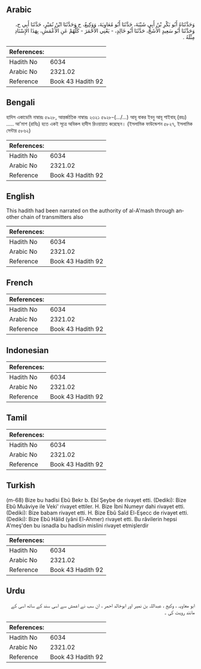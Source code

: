 ## Arabic


<div dir="rtl" lang="ar" style={{fontSize:'larger',backgroundColor:'#f8f9fa',padding:20}}>
وَحَدَّثَنَاهُ أَبُو بَكْرِ بْنُ أَبِي شَيْبَةَ، حَدَّثَنَا أَبُو مُعَاوِيَةَ، وَوَكِيعٌ، ح وَحَدَّثَنَا ابْنُ نُمَيْرٍ، حَدَّثَنَا أَبِي ح، وَحَدَّثَنَا أَبُو سَعِيدٍ الأَشَجُّ، حَدَّثَنَا أَبُو خَالِدٍ، - يَعْنِي الأَحْمَرَ - كُلُّهُمْ عَنِ الأَعْمَشِ، بِهَذَا الإِسْنَادِ مِثْلَهُ ‏.‏
</div>
<div style={{backgroundColor:'#f8f9fa',padding:20, marginBottom: 10}}><table> <thead> <tr> <th>References:</th> <th></th> </tr> </thead> <tbody><tr><td>Hadith No</td><td>6034</td></tr><tr><td>Arabic No</td><td>2321.02</td></tr><tr><td>Reference</td><td>Book 43 Hadith 92</td></tr></tbody></table></div>

## Bengali


<div dir="ltr" lang="bn" style={{fontSize:'larger',backgroundColor:'#f8f9fa',padding:20}}>
হাদিস একাডেমি নাম্বারঃ ৫৯২৮, আন্তর্জাতিক নাম্বারঃ ২৩২১ ৫৯২৮-(…/...) আবূ বাকর ইবনু আবূ শাইবাহ্ (রহঃ) ..... আ'মাশ (রাযিঃ) হতে একই সূত্রে অবিকল হাদীস রিওয়ায়াত করেছেন। (ইসলামিক ফাউন্ডেশন ৫৮২৭, ইসলামিক সেন্টার ৫৮৬২)
</div>
<div style={{backgroundColor:'#f8f9fa',padding:20, marginBottom: 10}}><table> <thead> <tr> <th>References:</th> <th></th> </tr> </thead> <tbody><tr><td>Hadith No</td><td>6034</td></tr><tr><td>Arabic No</td><td>2321.02</td></tr><tr><td>Reference</td><td>Book 43 Hadith 92</td></tr></tbody></table></div>

## English


<div dir="ltr" lang="en" style={{fontSize:'larger',backgroundColor:'#f8f9fa',padding:20}}>
This hadith had been narrated on the authority of al-A'mash through another chain of transmitters also
</div>
<div style={{backgroundColor:'#f8f9fa',padding:20, marginBottom: 10}}><table> <thead> <tr> <th>References:</th> <th></th> </tr> </thead> <tbody><tr><td>Hadith No</td><td>6034</td></tr><tr><td>Arabic No</td><td>2321.02</td></tr><tr><td>Reference</td><td>Book 43 Hadith 92</td></tr></tbody></table></div>

## French


<div dir="ltr" lang="fr" style={{fontSize:'larger',backgroundColor:'#f8f9fa',padding:20}}>

</div>
<div style={{backgroundColor:'#f8f9fa',padding:20, marginBottom: 10}}><table> <thead> <tr> <th>References:</th> <th></th> </tr> </thead> <tbody><tr><td>Hadith No</td><td>6034</td></tr><tr><td>Arabic No</td><td>2321.02</td></tr><tr><td>Reference</td><td>Book 43 Hadith 92</td></tr></tbody></table></div>

## Indonesian


<div dir="ltr" lang="id" style={{fontSize:'larger',backgroundColor:'#f8f9fa',padding:20}}>

</div>
<div style={{backgroundColor:'#f8f9fa',padding:20, marginBottom: 10}}><table> <thead> <tr> <th>References:</th> <th></th> </tr> </thead> <tbody><tr><td>Hadith No</td><td>6034</td></tr><tr><td>Arabic No</td><td>2321.02</td></tr><tr><td>Reference</td><td>Book 43 Hadith 92</td></tr></tbody></table></div>

## Tamil


<div dir="ltr" lang="ta" style={{fontSize:'larger',backgroundColor:'#f8f9fa',padding:20}}>

</div>
<div style={{backgroundColor:'#f8f9fa',padding:20, marginBottom: 10}}><table> <thead> <tr> <th>References:</th> <th></th> </tr> </thead> <tbody><tr><td>Hadith No</td><td>6034</td></tr><tr><td>Arabic No</td><td>2321.02</td></tr><tr><td>Reference</td><td>Book 43 Hadith 92</td></tr></tbody></table></div>

## Turkish


<div dir="ltr" lang="tr" style={{fontSize:'larger',backgroundColor:'#f8f9fa',padding:20}}>
(m-68) Bize bu hadîsi Ebû Bekr b. Ebî Şeybe de rivayet etti. (Dediki): Bize Ebû Muâviye ile Veki' rivayet ettiler. H. Bize İbni Numeyr dahi rivayet etti. (Dediki): Bize babam rivayet etti. H. Bize Ebû Saîd El-Eşecc de rivayet etti. (Dediki): Bize Ebû Hâlid (yâni El-Ahmer) rivayet etti. Bu râvilerin hepsi A'meş'den bu isnadla bu hadîsin mislini rivayet etmişlerdir
</div>
<div style={{backgroundColor:'#f8f9fa',padding:20, marginBottom: 10}}><table> <thead> <tr> <th>References:</th> <th></th> </tr> </thead> <tbody><tr><td>Hadith No</td><td>6034</td></tr><tr><td>Arabic No</td><td>2321.02</td></tr><tr><td>Reference</td><td>Book 43 Hadith 92</td></tr></tbody></table></div>

## Urdu


<div dir="rtl" lang="ur" style={{fontSize:'larger',backgroundColor:'#f8f9fa',padding:20}}>
ابو معاویہ ، وکیع ، عبداللہ بن نمیر اور ابوخالد احمر ، ان سب نے اعمش سے اسی سند کے ساتھ اسی کے مانند رویت کی ۔
</div>
<div style={{backgroundColor:'#f8f9fa',padding:20, marginBottom: 10}}><table> <thead> <tr> <th>References:</th> <th></th> </tr> </thead> <tbody><tr><td>Hadith No</td><td>6034</td></tr><tr><td>Arabic No</td><td>2321.02</td></tr><tr><td>Reference</td><td>Book 43 Hadith 92</td></tr></tbody></table></div>